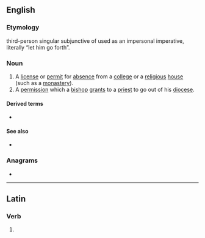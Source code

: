 ==English==
{{wikipedia|lang=en}}

===Etymology===
{{etyl|la|en}} third-person singular subjunctive of {{m|la|exeō||depart}} used as an impersonal imperative, literally “let him go forth”.

===Noun===
{{en-noun}}

# A [[license]] or [[permit]] for [[absence]] from a [[college]] or a [[religious]] [[house]] (such as a [[monastery]]).
# A [[permission]] which a [[bishop]] [[grant]]s to a [[priest]] to go out of his [[diocese]].

====Derived terms====
* {{l|en|ne exeat}}

====See also====
* {{l|en|absit}}

===Anagrams===
* {{anagrams|en|a=aeetx|taxee}}
{{C|en|Education|Catholicism}}
----

==Latin==

===Verb===
{{la-verb-form|exeat}}

# {{inflection of|la|exeō||3|s|pres|actv|subj}}